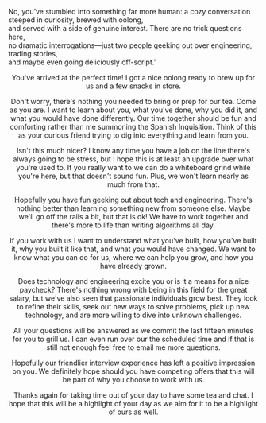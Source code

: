   No, you’ve stumbled into something far more human: a cozy conversation steeped in curiosity, brewed with oolong, \
  and served with a side of genuine interest. There are no trick questions here, \
  no dramatic interrogations—just two people geeking out over engineering, trading stories, \
  and maybe even going deliciously off-script.'


<Header title={title} date={created} />
You've arrived at the perfect time! 
I got a nice oolong ready to brew up for us and a few snacks in store.

Don't worry, there's nothing you needed to bring or prep for our tea. Come as you are. 
I want to learn about you, what you've done, why you did it, and what you would have done differently. 
Our time together should be fun and comforting rather than me summoning the Spanish Inquisition. 
Think of this as your curious friend trying to dig into everything and learn from you.

Isn't this much nicer? 
I know any time you have a job on the line there's always going to be stress, but I hope this is at least an upgrade over what you're used to.
If you really want to we can do a whiteboard grind while you're here, but that doesn't sound fun.
Plus, we won't learn nearly as much from that.

Hopefully you have fun geeking out about tech and engineering. There's nothing better than learning something new from someone else.
Maybe we'll go off the rails a bit, but that is ok! We have to work together and there's more to life than writing algorithms all day.

If you work with us I want to understand what you've built, how you've built it, why you built it like that, and what you would have changed.
We want to know what you can do for us, where we can help you grow, and how you have already grown.

Does technology and engineering excite you or is it a means for a nice paycheck? 
There's nothing wrong with being in this field for the great salary, 
but we've also seen that passionate individuals grow best. They look to refine their skills, 
seek out new ways to solve problems, pick up new technology, 
and are more willing to dive into unknown challenges.

All your questions will be answered as we commit the last fifteen minutes for you to grill us.
I can even run over our the scheduled time and if that is still not enough feel free to email me more questions.

Hopefully our friendlier interview experience has left a positive impression on you. 
We definitely hope should you have competing offers that this will be part of why you choose to work with us.

Thanks again for taking time out of your day to have some tea and chat. 
I hope that this will be a highlight of your day as we aim for it to be a highlight of ours as well.
